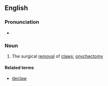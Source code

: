 ==English==

===Pronunciation===
* {{a|UK}} {{IPA|/diːˈklɔːwɪŋ(ɡ)/|lanɡ=en}}

===Noun===
{{en-noun|-}}

# The surgical [[removal]] of [[claw]]s; [[onychectomy]]

====Related terms====
*[[declaw]]